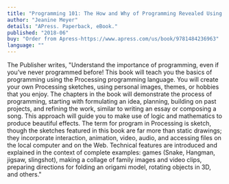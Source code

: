 ```yaml
---
title: "Programming 101: The How and Why of Programming Revealed Using the Processing Programming Language"
author: "Jeanine Meyer"
details: "APress. Paperback, eBook."
published: "2018-06"
buy: "Order from Apress-https://www.apress.com/us/book/9781484236963"
language: ""
---
```


The Publisher writes, "Understand the importance of programming, even if you’ve never programmed before! This book will teach you the basics of programming using the Processing programming language. You will create your own Processing sketches, using personal images, themes, or hobbies that you enjoy. The chapters in the book will demonstrate the process of programming, starting with formulating an idea, planning, building on past projects, and refining the work, similar to writing an essay or composing a song. This approach will guide you to make use of logic and mathematics to produce beautiful effects. The term for program in Processing is sketch, though the sketches featured in this book are far more than static drawings; they incorporate interaction, animation, video, audio, and accessing files on the local computer and on the Web. Technical features are introduced and explained in the context of complete examples: games (Snake, Hangman, jigsaw, slingshot), making a collage of family images and video clips, preparing directions for folding an origami model, rotating objects in 3D, and others."
